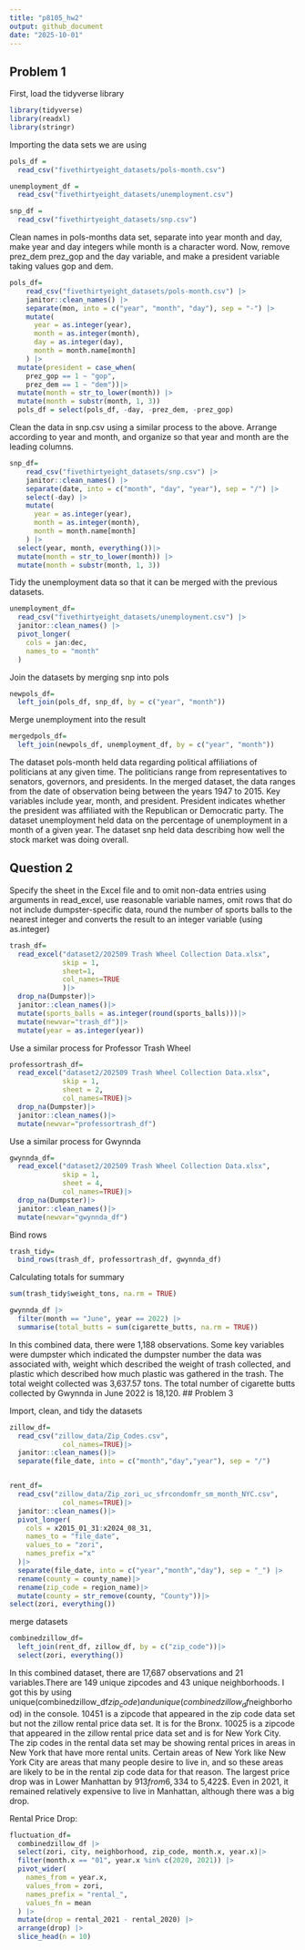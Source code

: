 ```yaml
---
title: "p8105_hw2"
output: github_document
date: "2025-10-01"
---
```


## Problem 1

First, load the tidyverse library

```r
library(tidyverse)
library(readxl)
library(stringr)
```

Importing the data sets we are using

```r
pols_df =
  read_csv("fivethirtyeight_datasets/pols-month.csv")

unemployment_df =
  read_csv("fivethirtyeight_datasets/unemployment.csv")

snp_df =
  read_csv("fivethirtyeight_datasets/snp.csv")

```

Clean names in pols-months data set, separate into year month and day, make year and day integers while month is a character word. Now, remove prez_dem prez_gop and the day variable, and make a president variable taking values gop and dem.

```r
pols_df=
    read_csv("fivethirtyeight_datasets/pols-month.csv") |>
    janitor::clean_names() |>
    separate(mon, into = c("year", "month", "day"), sep = "-") |>
    mutate(
      year = as.integer(year),
      month = as.integer(month),
      day = as.integer(day),
      month = month.name[month]
    ) |>
  mutate(president = case_when(
    prez_gop == 1 ~ "gop",
    prez_dem == 1 ~ "dem"))|>
  mutate(month = str_to_lower(month)) |>
  mutate(month = substr(month, 1, 3))
  pols_df = select(pols_df, -day, -prez_dem, -prez_gop)

```

Clean the data in snp.csv using a similar process to the above. Arrange according to year and month, and organize so that year and month are the leading columns.

```r
snp_df=
    read_csv("fivethirtyeight_datasets/snp.csv") |>
    janitor::clean_names() |>
    separate(date, into = c("month", "day", "year"), sep = "/") |>
    select(-day) |>
    mutate(
      year = as.integer(year),
      month = as.integer(month),
      month = month.name[month]
    ) |>
  select(year, month, everything())|>
  mutate(month = str_to_lower(month)) |>
  mutate(month = substr(month, 1, 3))

```

Tidy the unemployment data so that it can be merged with the previous datasets.
```r
unemployment_df=
  read_csv("fivethirtyeight_datasets/unemployment.csv") |>
  janitor::clean_names() |>
  pivot_longer(
    cols = jan:dec,
    names_to = "month"
  )

```

Join the datasets by merging snp into pols

```r
newpols_df=
  left_join(pols_df, snp_df, by = c("year", "month"))
```

Merge unemployment into the result

```r
mergedpols_df=
  left_join(newpols_df, unemployment_df, by = c("year", "month"))
```

The dataset pols-month held data regarding political affiliations of politicians at any given time. The politicians range from representatives to senators, governors, and presidents. In the merged dataset, the data ranges from the date of observation being between the years 1947 to 2015. Key variables include year, month, and president. President indicates whether the president was affiliated with the Republican or Democratic party. The dataset unemployment held data on the percentage of unemployment in a month of a given year. The dataset snp held data describing how well the stock market was doing overall.

## Question 2

Specify the sheet in the Excel file and to omit non-data entries using arguments in read_excel, use reasonable variable names, omit rows that do not include dumpster-specific data, round the number of sports balls to the nearest integer and converts the result to an integer variable (using as.integer)

```r
trash_df=
  read_excel("dataset2/202509 Trash Wheel Collection Data.xlsx",
             skip = 1,
             sheet=1,
             col_names=TRUE
             )|>
  drop_na(Dumpster)|>
  janitor::clean_names()|>
  mutate(sports_balls = as.integer(round(sports_balls)))|>
  mutate(newvar="trash_df")|>
  mutate(year = as.integer(year))
```

Use a similar process for Professor Trash Wheel 

```r
professortrash_df=
  read_excel("dataset2/202509 Trash Wheel Collection Data.xlsx",
             skip = 1,
             sheet = 2,
             col_names=TRUE)|>
  drop_na(Dumpster)|>
  janitor::clean_names()|>
  mutate(newvar="professortrash_df")
```

Use a similar process for Gwynnda

```r
gwynnda_df=
  read_excel("dataset2/202509 Trash Wheel Collection Data.xlsx",
             skip = 1,
             sheet = 4,
             col_names=TRUE)|>
  drop_na(Dumpster)|>
  janitor::clean_names()|>
  mutate(newvar="gwynnda_df")
```

Bind rows

```r
trash_tidy=
  bind_rows(trash_df, professortrash_df, gwynnda_df)
```

Calculating totals for summary
```r
sum(trash_tidy$weight_tons, na.rm = TRUE)

gwynnda_df |>
  filter(month == "June", year == 2022) |>
  summarise(total_butts = sum(cigarette_butts, na.rm = TRUE))


```


In this combined data, there were 1,188 observations. Some key variables were dumpster which indicated the dumpster number the data was associated with, weight which described the weight of trash collected, and plastic which described how much plastic was gathered in the trash. The total weight collected was 3,637.57 tons. The total number of cigarette butts collected by Gwynnda in June 2022 is 18,120.
## Problem 3

Import, clean, and tidy the datasets

```r
zillow_df=
  read_csv("zillow_data/Zip_Codes.csv",
             col_names=TRUE)|>
  janitor::clean_names()|>
  separate(file_date, into = c("month","day","year"), sep = "/")


rent_df=
  read_csv("zillow_data/Zip_zori_uc_sfrcondomfr_sm_month_NYC.csv",
             col_names=TRUE)|>
  janitor::clean_names()|>
  pivot_longer(
    cols = x2015_01_31:x2024_08_31,
    names_to = "file_date",
    values_to = "zori",
    names_prefix ="x"
  )|>
  separate(file_date, into = c("year","month","day"), sep = "_") |>
  rename(county = county_name)|>
  rename(zip_code = region_name)|>
  mutate(county = str_remove(county, "County"))|>
select(zori, everything())

```

merge datasets

```r
combinedzillow_df=
  left_join(rent_df, zillow_df, by = c("zip_code"))|>
  select(zori, everything())
```

In this combined dataset, there are 17,687 observations and 21 variables.There are 149 unique zipcodes and 43 unique neighborhoods. I got this by using unique(combinedzillow_df$zip_code) and unique(combinedzillow_df$neighborhood) in the console. 10451 is a zipcode that appeared in the zip code data set but not the zillow rental price data set. It is for the Bronx. 10025 is a zipcode that appeared in the zillow rental price data set and is for New York City. The zip codes in the rental data set may be showing rental prices in areas in New York that have more rental units. Certain areas of New York like New York City are areas that many people desire to live in, and so these areas are likely to be in the rental zip code data for that reason. The largest price drop was in Lower Manhattan by $913 from 6,334$ to 5,422$. Even in 2021, it remained relatively expensive to live in Manhattan, although there was a big drop.

Rental Price Drop:
```r
fluctuation_df=
  combinedzillow_df |>
  select(zori, city, neighborhood, zip_code, month.x, year.x)|>
  filter(month.x == "01", year.x %in% c(2020, 2021)) |>
  pivot_wider(
    names_from = year.x,
    values_from = zori,
    names_prefix = "rental_",
    values_fn = mean 
  ) |>
  mutate(drop = rental_2021 - rental_2020) |>
  arrange(drop) |>
  slice_head(n = 10)
```

